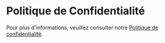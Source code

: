 
<Meta title="Politique de Confidentialité" />

# Politique de Confidentialité

Pour plus d'informations, veuillez consulter notre [Politique de confidentialité](https://assurancemaladiesec.github.io/abuse/reporting/).
